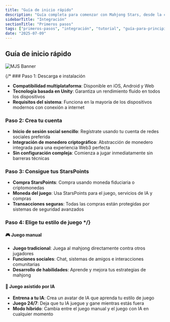 ```yaml
---
title: "Guía de inicio rápido"
description: "Guía completa para comenzar con Mahjong Stars, desde la creación de la cuenta hasta tu primera partida con IA"
sidebarTitle: "Integración"
sectionTitle: "Primeros pasos"
tags: ["primeros-pasos", "integración", "tutorial", "guía-para-principiantes"]
date: "2025-07-09"
---
```


## Guía de inicio rápido

![MJS Banner](/static/images/comingsoon.webp)

{/* ### Paso 1: Descarga e instalación
- **Compatibilidad multiplataforma**: Disponible en iOS, Android y Web
- **Tecnología basada en Unity**: Garantiza un rendimiento fluido en todos los dispositivos
- **Requisitos del sistema**: Funciona en la mayoría de los dispositivos modernos con conexión a internet

### Paso 2: Crea tu cuenta
- **Inicio de sesión social sencillo**: Regístrate usando tu cuenta de redes sociales preferida
- **Integración de monedero criptográfico**: Abstracción de monedero integrada para una experiencia Web3 perfecta
- **Sin configuración compleja**: Comienza a jugar inmediatamente sin barreras técnicas

### Paso 3: Consigue tus StarsPoints
- **Compra StarsPoints**: Compra usando moneda fiduciaria o criptomonedas
- **Moneda del juego**: Usa StarsPoints para el juego, servicios de IA y compras
- **Transacciones seguras**: Todas las compras están protegidas por sistemas de seguridad avanzados

### Paso 4: Elige tu estilo de juego */}

#### 🎮 Juego manual
- **Juego tradicional**: Juega al mahjong directamente contra otros jugadores
- **Funciones sociales**: Chat, sistemas de amigos e interacciones comunitarias
- **Desarrollo de habilidades**: Aprende y mejora tus estrategias de mahjong

#### 🤖 Juego asistido por IA
- **Entrena a tu IA**: Crea un avatar de IA que aprenda tu estilo de juego
- **Juego 24/7**: Deja que tu IA juegue y gane mientras estás fuera
- **Modo híbrido**: Cambia entre el juego manual y el juego con IA en cualquier momento